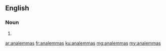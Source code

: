 ==English==

===Noun===
{{head|en|noun plural form}}

# {{plural of|analemma|lang=en}}

[[ar:analemmas]]
[[fr:analemmas]]
[[ku:analemmas]]
[[mg:analemmas]]
[[my:analemmas]]